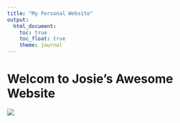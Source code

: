 ```yaml
---
title: "My Personal Website"
output: 
  html_document:
    toc: true
    toc_float: true
    theme: journal
---
```


# Welcom to Josie's Awesome Website
![](https://thumbs.dreamstime.com/z/epidemiology-as-health-disease-spread-pandemic-prevention-outline-concept-epidemiology-as-health-disease-spread-pandemic-196100244.jpg)
